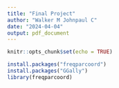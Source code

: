 ```yaml
---
title: "Final Project"
author: "Walker M Johnpaul C"
date: "2024-04-04"
output: pdf_document
---
```


```r
knitr::opts_chunk$set(echo = TRUE)
```

```r

install.packages("freqparcoord")
install.packages("GGally")
library(freqparcoord)
```

